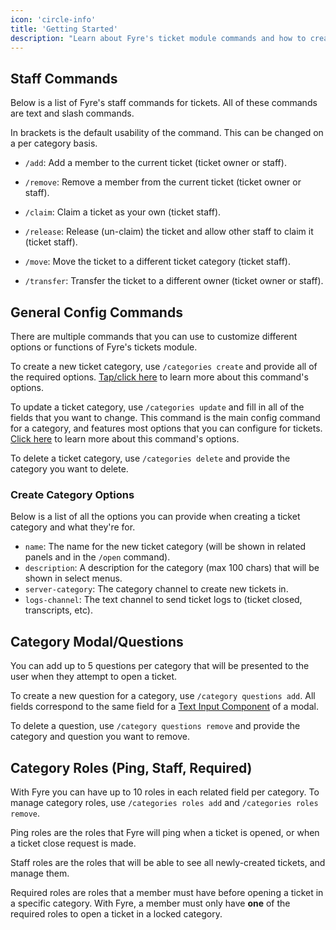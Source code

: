 ```yaml
---
icon: 'circle-info'
title: 'Getting Started'
description: "Learn about Fyre's ticket module commands and how to create and manage ticket categories."
---
```


## Staff Commands
Below is a list of Fyre's staff commands for tickets. All of these commands are text and slash commands.

<Info>In brackets is the default usability of the command. This can be changed on a per category basis.</Info>

- `/add`: Add a member to the current ticket (ticket owner or staff).
- `/remove`: Remove a member from the current ticket (ticket owner or staff).

- `/claim`: Claim a ticket as your own (ticket staff).
- `/release`: Release (un-claim) the ticket and allow other staff to claim it (ticket staff).

- `/move`: Move the ticket to a different ticket category (ticket staff).
- `/transfer`: Transfer the ticket to a different owner (ticket owner or staff).


## General Config Commands
There are multiple commands that you can use to customize different options or functions of Fyre's tickets module.

To create a new ticket category, use `/categories create` and provide all of the required options.
[Tap/click here](#create-category-options) to learn more about this command's options.

To update a ticket category, use `/categories update` and fill in all of the fields that you want to change.
This command is the main config command for a category, and features most options that you can configure for tickets.
[Click here](/modules/tickets/options) to learn more about this command's options.

To delete a ticket category, use `/categories delete` and provide the category you want to delete.

### Create Category Options
Below is a list of all the options you can provide when creating a ticket category and what they're for.

- `name`: The name for the new ticket category (will be shown in related panels and in the `/open` command).
- `description`: A description for the category (max 100 chars) that will be shown in select menus.
- `server-category`: The category channel to create new tickets in.
- `logs-channel`: The text channel to send ticket logs to (ticket closed, transcripts, etc).


## Category Modal/Questions
You can add up to 5 questions per category that will be presented to the user when they attempt to open a ticket.

To create a new question for a category, use `/category questions add`.
All fields correspond to the same field for a
[Text Input Component](https://discord.com/developers/docs/components/reference#text-input)
of a modal.

To delete a question, use `/category questions remove` and provide the category and question you want to remove.


## Category Roles (Ping, Staff, Required)
With Fyre you can have up to 10 roles in each related field per category.
To manage category roles, use `/categories roles add` and `/categories roles remove`.

Ping roles are the roles that Fyre will ping when a ticket is opened, or when a ticket close request is made.

Staff roles are the roles that will be able to see all newly-created tickets, and manage them.

Required roles are roles that a member must have before opening a ticket in a specific category.
With Fyre, a member must only have **one** of the required roles to open a ticket in a locked category.